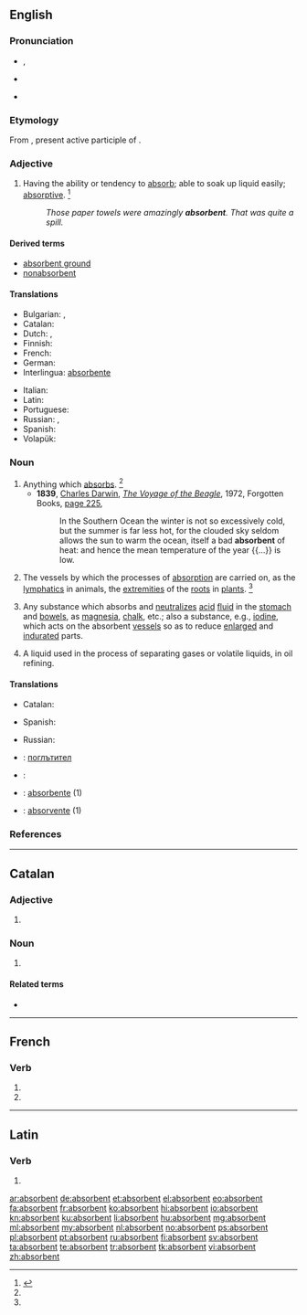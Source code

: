==English==

===Pronunciation===
* {{a|RP}} {{IPA|/əbˈsɔː.bn̩t/|/əbˈzɔː.bn̩t/}}, {{X-SAMPA|/@bs'O:(r)b@nt/}}
* {{a|US}} {{IPA|/æbˈsɔr.bn̩t/|/æbˈzɔr.bn̩t/|/əbˈsɔr.bn̩t/|/əbˈzɔr.bn̩t/}}
* {{audio|en-us-absorbent.ogg|Audio (US)}}

===Etymology===
From {{etyl|la}} {{term|absorbens|absorbēns|lang=la}}, present active participle of {{term|absorbeo|absorbeō|absorb|lang=la}}.

===Adjective===
{{en-adj}}

# Having the ability or tendency to [[absorb]]; able to soak up liquid easily; [[absorptive]]. {{defdate|First attested in the early 18<sup>th</sup> century.}}<ref name=SOED>{{reference-book | last =| first = | authorlink =  | coauthors =  | editor =Brown, Lesley  | others =  | title = The Shorter Oxford English Dictionary | origdate =  | origyear = 1933| origmonth =  | url =  | format =  | accessdate =  | accessyear =  | accessmonth =  | edition = 5th | date =  | year =2003| month =  | publisher =Oxford University Press  | location =Oxford, UK | language =  | id =  | doi = | isbn =978-0-19-860575-7 | lccn = | ol = | pages =9| chapter =  | chapterurl =  | quote =}}</ref>
#: ''Those paper towels were amazingly '''absorbent'''. That was quite a spill.''

====Derived terms====
* [[absorbent ground]]
* [[nonabsorbent]]

====Translations====
{{trans-top|absorbing}}
* Bulgarian: {{t+|bg|попиващ}}, {{t+|bg|поглъщащ}}
* Catalan: {{t-|ca|absorbent}}
* Dutch: {{t+|nl|absorberend}}, {{t+|nl|wateropnemend}}
* Finnish: {{t-|fi|imukykyinen}}
* French: {{t+|fr|absorbant}}
* German: {{t-|de|saugfähig}}
* Interlingua: [[absorbente]]
{{trans-mid}}
* Italian: {{t-|it|assorbente}}
* Latin: {{t-|la|absorbens}}
* Portuguese: {{t+|pt|absorvente}}
* Russian: {{t+|ru|абсорбирующий|tr=absorbirújuščij}}, {{t+|ru|гигроскопичный|tr=gigroskopíčnyj}}
* Spanish: {{t+|es|absorbente}}
* Volapük: {{t-|vo|nüsugik}}
{{trans-bottom}}

===Noun===
{{en-noun}}

# Anything which [[absorbs]]. {{defdate|First attested in the early 18<sup>th</sup> century.}}<ref name=SOED/>
#* '''1839''', [[w:Charles_Darwin|Charles Darwin]], ''[[w:The Voyage of the Beagle|The Voyage of the Beagle]]'', 1972, Forgotten Books, [http://books.google.com.au/books?id=HalyPrin8MAC&pg=PA225&dq=%22The+ocean,+itself+a+bad+absorbent+of+heat%22&hl=en&ei=tKLOTaCeLYyOvQOE0pCeBg&sa=X&oi=book_result&ct=result&resnum=1&ved=0CDkQ6AEwAA#v=onepage&q=%22The%20ocean%2C%20itself%20a%20bad%20absorbent%20of%20heat%22&f=false page 225],
#*: In the Southern Ocean the winter is not so excessively cold, but the summer is far less hot, for the clouded sky seldom allows the sun to warm the ocean, itself a bad '''absorbent''' of heat: and hence the mean temperature of the year {{...}} is low.
# {{physiology|pluralized|nowadays|rare}} The vessels by which the processes of [[absorption]] are carried on, as the [[lymphatics]] in animals, the [[extremities]] of the [[roots]] in [[plants]]. {{defdate|First attested in the mid 18<sup>th</sup> century.}}<ref name=SOED/>
# {{medicine}} Any substance which absorbs and [[neutralize]]s [[acid]] [[fluid]] in the [[stomach]] and [[bowels]], as [[magnesia]], [[chalk]], etc.; also a substance, e.g., [[iodine]], which acts on the absorbent [[vessels]] so as to reduce [[enlarged]] and [[indurate]]d parts.
# {{chemistry}} A liquid used in the process of separating gases or volatile liquids, in oil refining.

====Translations====
{{trans-top|anything which absorbs}}
* Catalan: {{t-|ca|absorbent|m}}
{{trans-mid}}
* Spanish: {{t+|es|absorbente|m}}
{{trans-bottom}}

{{trans-top|substance which absorbs and neutralizes acid fluid}}
* Russian: {{t+|ru|абсорбент|m|tr=absorbént}}
{{trans-mid}}
{{trans-bottom}}

{{checktrans-top}}
* {{ttbc|bg}}: [[поглътител]]
* {{ttbc|fr}}: {{t+|fr|absorbant|m}}
* {{ttbc|ia}}: [[absorbente]] (1)
{{trans-mid}}
* {{ttbc|pt}}: [[absorvente]] {{m}} (1)
{{trans-bottom}}

===References===
<references/>

----

==Catalan==

===Adjective===
{{ca-adj|type=mf}}

# {{l/en|absorbent}}

===Noun===
{{ca-noun|m}}

# {{l/en|absorbent}}

====Related terms====
* {{l/ca|absorbir}}

----

==French==

===Verb===
{{fr-verb-form}}

# {{conjugation of|absorber||3|p|pres|ind|lang=fr}}
# {{conjugation of|absorber||3|p|pres|sub|lang=fr}}

----

==Latin==

===Verb===
{{la-verb-form|absorbent}}

# {{conjugation of|absorbeo|absorbeō|3|p|pres|act|ind|lang=la}}

[[ar:absorbent]]
[[de:absorbent]]
[[et:absorbent]]
[[el:absorbent]]
[[eo:absorbent]]
[[fa:absorbent]]
[[fr:absorbent]]
[[ko:absorbent]]
[[hi:absorbent]]
[[io:absorbent]]
[[kn:absorbent]]
[[ku:absorbent]]
[[li:absorbent]]
[[hu:absorbent]]
[[mg:absorbent]]
[[ml:absorbent]]
[[my:absorbent]]
[[nl:absorbent]]
[[no:absorbent]]
[[ps:absorbent]]
[[pl:absorbent]]
[[pt:absorbent]]
[[ru:absorbent]]
[[fi:absorbent]]
[[sv:absorbent]]
[[ta:absorbent]]
[[te:absorbent]]
[[tr:absorbent]]
[[tk:absorbent]]
[[vi:absorbent]]
[[zh:absorbent]]